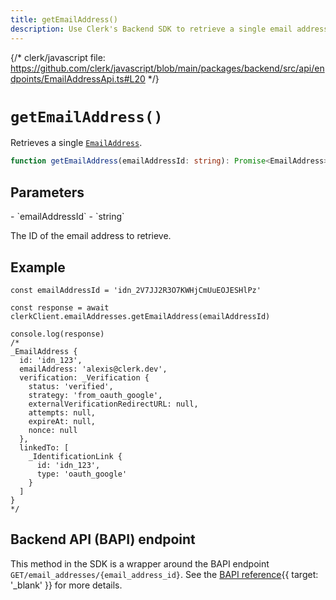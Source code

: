 ```yaml
---
title: getEmailAddress()
description: Use Clerk's Backend SDK to retrieve a single email address by its ID.
---
```


{/* clerk/javascript file: https://github.com/clerk/javascript/blob/main/packages/backend/src/api/endpoints/EmailAddressApi.ts#L20 */}

# `getEmailAddress()`

Retrieves a single [`EmailAddress`](/docs/references/javascript/email-address).

```ts
function getEmailAddress(emailAddressId: string): Promise<EmailAddress>
```

## Parameters

<Properties>
  - `emailAddressId`
  - `string`

  The ID of the email address to retrieve.
</Properties>

## Example

```tsx
const emailAddressId = 'idn_2V7JJ2R3O7KWHjCmUuEOJESHlPz'

const response = await clerkClient.emailAddresses.getEmailAddress(emailAddressId)

console.log(response)
/*
_EmailAddress {
  id: 'idn_123',
  emailAddress: 'alexis@clerk.dev',
  verification: _Verification {
    status: 'verified',
    strategy: 'from_oauth_google',
    externalVerificationRedirectURL: null,
    attempts: null,
    expireAt: null,
    nonce: null
  },
  linkedTo: [
    _IdentificationLink {
      id: 'idn_123',
      type: 'oauth_google'
    }
  ]
}
*/
```

## Backend API (BAPI) endpoint

This method in the SDK is a wrapper around the BAPI endpoint `GET/email_addresses/{email_address_id}`. See the [BAPI reference](/docs/reference/backend-api/tag/Email-Addresses#operation/GetEmailAddress){{ target: '_blank' }} for more details.
